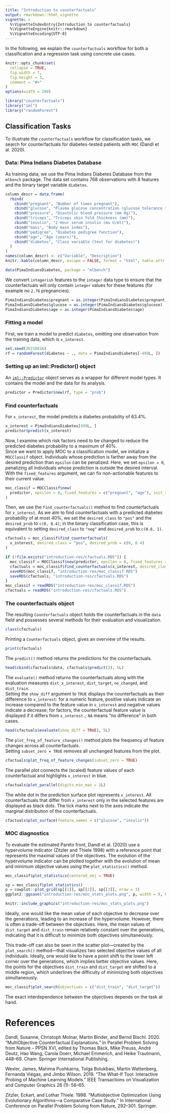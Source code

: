```yaml
---
title: "Introduction to counterfactuals"
output: rmarkdown::html_vignette
vignette: >
  %\VignetteIndexEntry{Introduction to counterfactuals}
  %\VignetteEngine{knitr::rmarkdown}
  %\VignetteEncoding{UTF-8}
---
```


In the following, we explain the `counterfactuals` workflow for both a classification and a regression task using
concrete use cases.

```r
knitr::opts_chunk$set(
  collapse = TRUE,
  fig.width = 7,
  fig.height = 3,
  comment = "#>"
)
options(width = 200)
```

```r
library("counterfactuals")
library("iml")
library("randomForest")
```


## Classification Tasks

To illustrate the `counterfactuals` workflow for classification tasks, we search for counterfactuals for 
diabetes-tested patients with `MOC` (Dandl et al. 2020). 

### Data: Pima Indians Diabetes Database

As training data, we use the Pima Indians Diabetes Database from the `mlbench` package.
The data set contains 768 observations with 8 features and the binary target variable `diabetes`.

```r
column_descr = data.frame(
  rbind(
    cbind("pregnant", "Number of times pregnant"),
    cbind("glucose", "Plasma glucose concentration (glucose tolerance test)"),
    cbind("pressure", "Diastolic blood pressure (mm Hg)"),
    cbind("triceps", "Triceps skin fold thickness (mm)"),
    cbind("insulin", "2-Hour serum insulin (mu U/ml)"),
    cbind("mass", "Body mass index"),
    cbind("pedigree", "Diabetes pedigree function"),
    cbind("age", "Age (years)"),
    cbind("diabetes", "Class variable (test for diabetes)")
  )
)
names(column_descr) <- c("Variable", "Description")
knitr::kable(column_descr, escape = FALSE, format = "html", table.attr = "style='width:100%;'")
```

```r
data(PimaIndiansDiabetes, package = "mlbench")  
```


We convert `integerish` features to the `integer` data type to ensure that the counterfactuals will
only contain `integer` values for these features (for example no `2.76` pregnancies).

```r
PimaIndiansDiabetes$pregnant = as.integer(PimaIndiansDiabetes$pregnant)
PimaIndiansDiabetes$glucose = as.integer(PimaIndiansDiabetes$glucose)
PimaIndiansDiabetes$age = as.integer(PimaIndiansDiabetes$age)
```


### Fitting a model

First, we train a model to predict `diabetes`, omitting one observation from the training data, which is `x_interest`.

```r
set.seed(20210816)
rf = randomForest(diabetes ~ ., data = PimaIndiansDiabetes[-499L, ])
```

### Setting up an iml::Predictor() object

An [`iml::Predictor`](https://christophm.github.io/iml/reference/Predictor.html) object serves as a wrapper for different 
model types. It contains the model and the data for its analysis.

```r
predictor = Predictor$new(rf, type = "prob")
```


### Find counterfactuals

For `x_interest`, the model predicts a diabetes probability of 63.4%.

```r
x_interest = PimaIndiansDiabetes[499L, ]
predictor$predict(x_interest)
```

Now, I examine which risk factors need to be changed to reduce the predicted diabetes probability to a maximum of 40%.\
Since we want to apply MOC to a classification model, we initialize a `MOCClassif` object.
Individuals whose prediction is farther away from the desired prediction than `epsilon` can be penalized.
Here, we set `epsilon = 0`, penalizing all individuals whose prediction is outside the desired interval. 
With the `fixed_features` argument, we can fix non-actionable features to their current value.

```r
moc_classif = MOCClassif$new(
  predictor, epsilon = 0, fixed_features = c("pregnant", "age"), init_strategy = "icecurve"
)
```

Then, we use the `find_counterfactuals()` method to find counterfactuals for `x_interest`. 
As we aim to find counterfactuals with a predicted diabetes probability of at most 40%, we set the `desired_class` to 
`"pos"` and the `desired_prob` to `c(0, 0.4)`; in the binary classification case, this is equivalent to setting 
`desired_class` to `"neg"` and `desired_prob` to `c(0.6, 1)`.

```r
cfactuals = moc_classif$find_counterfactuals(
  x_interest, desired_class = "pos", desired_prob = c(0, 0.4)
)
```

```r
if (!file.exists("introduction-res/cfactuals.RDS")) {
  moc_classif = MOCClassif$new(predictor, epsilon = 0, fixed_features = c("pregnant", "age"))
  cfactuals = moc_classif$find_counterfactuals(x_interest, desired_class = "pos", desired_prob = c(0, 0.4))
  saveRDS(moc_classif, "introduction-res/moc_classif.RDS")
  saveRDS(cfactuals, "introduction-res/cfactuals.RDS")
}
moc_classif = readRDS("introduction-res/moc_classif.RDS")
cfactuals = readRDS("introduction-res/cfactuals.RDS")
```


### The counterfactuals object

The resulting `Counterfactuals` object holds the counterfactuals in the `data` field and possesses several methods for their 
evaluation and visualization.

```r
class(cfactuals)
```

Printing a `Counterfactuals` object, gives an overview of the results.
```r
print(cfactuals)
```

The `predict()` method returns the predictions for the counterfactuals.

```r
head(cbind(cfactuals$data, cfactuals$predict()), 5L)
```

The `evaluate()` method returns the counterfactuals along with the evaluation measures `dist_x_interest`, `dist_target`,
`no_changed`, and `dist_train`. \
Setting the `show_diff` argument to `TRUE` displays the counterfactuals as their difference
to `x_interest`: for a numeric feature, positive values indicate an increase compared to the feature value in `x_interest`
and negative values indicate a decrease; for factors, the counterfactual feature value is displayed if it 
differs from `x_interest.`; `NA` means "no difference" in both cases.

```r
head(cfactuals$evaluate(show_diff = TRUE), 5L)
```

The `plot_freq_of_feature_changes()` method plots the frequency of feature changes across all counterfactuals. \
Setting `subset_zero = TRUE` removes all unchanged features from the plot.

```r
cfactuals$plot_freq_of_feature_changes(subset_zero = TRUE)
```

The parallel plot connects the (scaled) feature values of each counterfactual and highlights `x_interest` in blue.

```r
cfactuals$plot_parallel(digits_min_max = 2L)
```

The white dot in the prediction surface plot represents `x_interest`. All counterfactuals that differ from `x_interest` only in the 
selected features are displayed as black dots. The tick marks next to the axes indicate the marginal distribution of the
counterfactuals.


```r
cfactuals$plot_surface(feature_names = c("glucose", "insulin"))
```


### MOC diagnostics

To evaluate the estimated Pareto front, Dandl et al. (2020) use a hypervolume indicator (Zitzler and Thiele 1998) with a 
reference point that represents the maximal values of the objectives.
The evolution of the hypervolume indicator can be plotted together with the evolution of mean and minimum objective values 
using the `plot_statistics()` method.

```r
moc_classif$plot_statistics(centered_obj = TRUE)
```

```r
sp = moc_classif$plot_statistics()
p = cowplot::plot_grid(sp[[1]], sp[[2]], sp[[3]], nrow = 3)
ggplot2::ggsave("introduction-res/moc_stats_plots.png", p, width = 9, height = 6)
```

```r
knitr::include_graphics("introduction-res/moc_stats_plots.png")
```

Ideally, one would like the mean value of each objective to decrease over the generations, leading to an increase of the
hypervolume.
However, there is often a trade-off between the objectives. Here, the mean values of `dist_target` and `dist_train` remain 
relatively constant over the generations, indicating that it is difficult to minimize both objectives simultaneously.

This trade-off can also be seen in the scatter plot---created by the `plot_search()` method---that visualizes two selected 
objective values of all individuals. Ideally, one would like to have a point shift to the lower left corner over the generations, 
which implies better objective values. Here, the points for the objectives `dist_train` and `dist_target` are shifted to
a middle region, which underlines the difficulty of minimizing both objectives simultaneously.

```r
moc_classif$plot_search(objectives = c("dist_train", "dist_target"))
```

The exact interdependence between the objectives depends on the task at hand.



# References

Dandl, Susanne, Christoph Molnar, Martin Binder, and Bernd Bischl. 2020. “MultiObjective Counterfactual Explanations.” In Parallel Problem Solving from Nature – PPSN XVI, edited by Thomas Bäck, Mike Preuss, André Deutz, Hao Wang, Carola Doerr, Michael Emmerich, and Heike Trautmann, 448–69. Cham: Springer International Publishing.

Wexler, James, Mahima Pushkarna, Tolga Bolukbasi, Martin Wattenberg, Fernanda Viégas, and Jimbo Wilson. 2019. “The What-If Tool: Interactive Probing of Machine Learning Models.” IEEE Transactions on Visualization and Computer Graphics 26 (1): 56–65.

Zitzler, Eckart, and Lothar Thiele. 1998. “Multiobjective Optimization Using Evolutionary Algorithms—a Comparative Case Study.” In International Conference on Parallel Problem Solving from Nature, 292–301. Springer.
